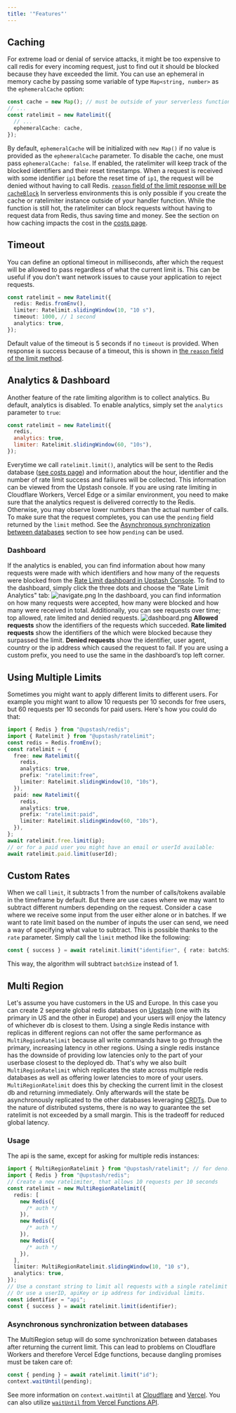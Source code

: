 ```yaml
---
title: '"Features"'
---
```

## Caching
For extreme load or denial of service attacks, it might be too expensive to call
redis for every incoming request, just to find out it should be blocked because
they have exceeded the limit.
You can use an ephemeral in memory cache by passing some variable of type
`Map<string, number>` as the `ephemeralCache` option:
```ts
const cache = new Map(); // must be outside of your serverless function handler
// ...
const ratelimit = new Ratelimit({
  // ...
  ephemeralCache: cache,
});
```
By default, `ephemeralCache` will be initialized with `new Map()` if no value is provided
as the `ephemeralCache` parameter. To disable the cache, one must pass `ephemeralCache: false`.
If enabled, the ratelimiter will keep track of the blocked identifiers and their
reset timestamps. When a request is received with some identifier `ip1` before the reset time of
`ip1`, the request will be denied without having to call Redis. [`reason` field of the
limit response will be `cacheBlock`](https://upstash.com/docs/redis/sdks/ratelimit-ts/methods#limit)
In serverless environments this is only possible if you create the cache or ratelimiter
instance outside of your handler function. While the function is still hot, the
ratelimiter can block requests without having to request data from Redis, thus
saving time and money.
See the section on how caching impacts the cost in the
[costs page](https://upstash.com/docs/redis/sdks/ratelimit-ts/costs#cache-result).
## Timeout
You can define an optional timeout in milliseconds, after which the request will
be allowed to pass regardless of what the current limit is. This can be useful
if you don't want network issues to cause your application to reject requests.
```ts
const ratelimit = new Ratelimit({
  redis: Redis.fromEnv(),
  limiter: Ratelimit.slidingWindow(10, "10 s"),
  timeout: 1000, // 1 second
  analytics: true,
});
```
Default value of the timeout is 5 seconds if no `timeout` is provided. When response
is success because of a timeout, this is shown in
[the `reason` field of the limit method](https://upstash.com/docs/redis/sdks/ratelimit-ts/methods#limit).
## Analytics & Dashboard
Another feature of the rate limiting algorithm is to collect analytics.
Bu default, analytics is disabled. To enable analytics, simply set the `analytics` parameter to `true`:
```js
const ratelimit = new Ratelimit({
  redis,
  analytics: true,
  limiter: Ratelimit.slidingWindow(60, "10s"),
});
```
Everytime we call `ratelimit.limit()`, analytics will be sent to the Redis database
([see costs page](https://upstash.com/docs/redis/sdks/ratelimit-ts/costs#analytics))
and information about the hour, identifier and the number of rate limit success and
failiures will be collected. This information can be viewed from the Upstash console.
If you are using rate limiting in Cloudflare Workers, Vercel Edge or a similar environment,
you need to make sure that the analytics request is delivered correctly to the Redis.
Otherwise, you may observe lower numbers than the actual number of calls.
To make sure that the request completes, you can use the `pending` field returned by
the `limit` method. See the
[Asynchronous synchronization between databases](https://upstash.com/docs/redis/sdks/ratelimit-ts/features#asynchronous-synchronization-between-databases)
section to see how `pending` can be used.
### Dashboard
If the analytics is enabled, you can find information about how many requests were made
with which identifiers and how many of the requests were blocked from the [Rate Limit
dashboard in Upstash Console](https://console.upstash.com/ratelimit).
To find to the dashboard, simply click the three dots and choose the "Rate Limit Analytics" tab:
![navigate.png](/img/ratelimit/navigate.png)
In the dashboard, you can find information on how many requests were accepted, how many were blocked
and how many were received in total. Additionally, you can see requests over time; top allowed, rate limited
and denied requests.
![dashboard.png](/img/ratelimit/dashboard.png)
**Allowed requests** show the identifiers of the requests which succeded. **Rate limited requests** show the
identifiers of the which were blocked because they surpassed the limit. **Denied requests** show the identifier,
user agent, country or the ip address which caused the request to fail.
If you are using a custom prefix, you need to use the same in the dashboard’s top left corner.
## Using Multiple Limits
Sometimes you might want to apply different limits to different users. For
example you might want to allow 10 requests per 10 seconds for free users, but
60 requests per 10 seconds for paid users.
Here's how you could do that:
```ts
import { Redis } from "@upstash/redis";
import { Ratelimit } from "@upstash/ratelimit";
const redis = Redis.fromEnv();
const ratelimit = {
  free: new Ratelimit({
    redis,
    analytics: true,
    prefix: "ratelimit:free",
    limiter: Ratelimit.slidingWindow(10, "10s"),
  }),
  paid: new Ratelimit({
    redis,
    analytics: true,
    prefix: "ratelimit:paid",
    limiter: Ratelimit.slidingWindow(60, "10s"),
  }),
};
await ratelimit.free.limit(ip);
// or for a paid user you might have an email or userId available:
await ratelimit.paid.limit(userId);
```
## Custom Rates
When we call `limit`, it subtracts 1 from the number of calls/tokens available in
the timeframe by default. But there are use cases where we may want to subtract different
numbers depending on the request.
Consider a case where we receive some input from the user either alone or in batches.
If we want to rate limit based on the number of inputs the user can send, we need a way of
specifying what value to subtract.
This is possible thanks to the `rate` parameter. Simply call the `limit` method like the
following:
```ts
const { success } = await ratelimit.limit("identifier", { rate: batchSize });
```
This way, the algorithm will subtract `batchSize` instead of 1.
## Multi Region
Let's assume you have customers in the US and Europe. In this case you can
create 2 seperate global redis databases on [Upstash](https://console.upstash.com)
(one with its primary in US and the other in Europe) and your users will enjoy
the latency of whichever db is closest to them.
Using a single Redis instance with replicas in different regions can not offer
the same performance as `MultiRegionRatelimit` because all write commands have
to go through the primary, increasing latency in other regions.
Using a single redis instance has the downside of providing low latencies only
to the part of your userbase closest to the deployed db. That's why we also
built `MultiRegionRatelimit` which replicates the state across multiple redis
databases as well as offering lower latencies to more of your users.
`MultiRegionRatelimit` does this by checking the current limit in the closest db
and returning immediately. Only afterwards will the state be asynchronously
replicated to the other databases leveraging
[CRDTs](https://en.wikipedia.org/wiki/Conflict-free_replicated_data_type). Due
to the nature of distributed systems, there is no way to guarantee the set
ratelimit is not exceeded by a small margin. This is the tradeoff for reduced
global latency.
### Usage
The api is the same, except for asking for multiple redis instances:
```ts
import { MultiRegionRatelimit } from "@upstash/ratelimit"; // for deno: see above
import { Redis } from "@upstash/redis";
// Create a new ratelimiter, that allows 10 requests per 10 seconds
const ratelimit = new MultiRegionRatelimit({
  redis: [
    new Redis({
      /* auth */
    }),
    new Redis({
      /* auth */
    }),
    new Redis({
      /* auth */
    }),
  ],
  limiter: MultiRegionRatelimit.slidingWindow(10, "10 s"),
  analytics: true,
});
// Use a constant string to limit all requests with a single ratelimit
// Or use a userID, apiKey or ip address for individual limits.
const identifier = "api";
const { success } = await ratelimit.limit(identifier);
```
### Asynchronous synchronization between databases
The MultiRegion setup will do some synchronization between databases after
returning the current limit. This can lead to problems on Cloudflare Workers and
therefore Vercel Edge functions, because dangling promises must be taken care
of:
```ts
const { pending } = await ratelimit.limit("id");
context.waitUntil(pending);
```
See more information on `context.waitUntil` at
[Cloudflare](https://developers.cloudflare.com/workers/runtime-apis/context/#waituntil)
and [Vercel](https://vercel.com/docs/functions/edge-middleware/middleware-api#waituntil).
You can also utilize [`waitUntil` from Vercel Functions API](https://vercel.com/docs/functions/functions-api-reference#waituntil).